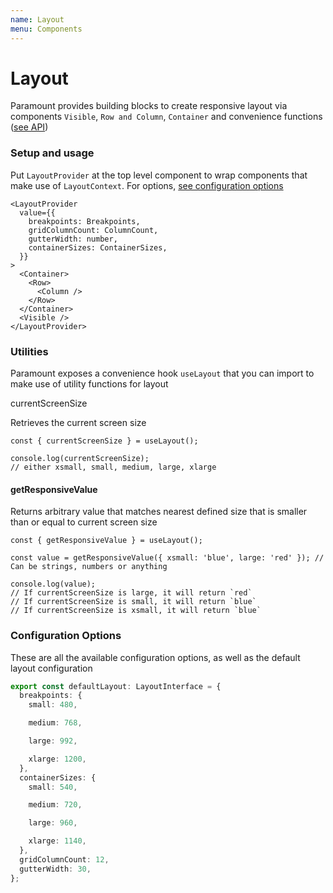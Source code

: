 ```yaml
---
name: Layout
menu: Components
---
```


# Layout

Paramount provides building blocks to create responsive layout via components `Visible`, `Row and Column`, `Container` and convenience functions ([see API](#api))

### Setup and usage

Put `LayoutProvider` at the top level component to wrap components that make use of `LayoutContext`. For options, [see configuration options](#options)

```tsx
<LayoutProvider
  value={{
    breakpoints: Breakpoints,
    gridColumnCount: ColumnCount,
    gutterWidth: number,
    containerSizes: ContainerSizes,
  }}
>
  <Container>
    <Row>
      <Column />
    </Row>
  </Container>
  <Visible />
</LayoutProvider>
```

### Utilities

Paramount exposes a convenience hook `useLayout` that you can import to make use of utility functions for layout

currentScreenSize

Retrieves the current screen size

```tsx
const { currentScreenSize } = useLayout();

console.log(currentScreenSize);
// either xsmall, small, medium, large, xlarge
```

#### getResponsiveValue

Returns arbitrary value that matches nearest defined size that is smaller than or equal to current screen size

```tsx
const { getResponsiveValue } = useLayout();

const value = getResponsiveValue({ xsmall: 'blue', large: 'red' }); // Can be strings, numbers or anything

console.log(value);
// If currentScreenSize is large, it will return `red`
// If currentScreenSize is small, it will return `blue`
// If currentScreenSize is xsmall, it will return `blue`
```

### Configuration Options

These are all the available configuration options, as well as the default layout configuration

```ts
export const defaultLayout: LayoutInterface = {
  breakpoints: {
    small: 480,

    medium: 768,

    large: 992,

    xlarge: 1200,
  },
  containerSizes: {
    small: 540,

    medium: 720,

    large: 960,

    xlarge: 1140,
  },
  gridColumnCount: 12,
  gutterWidth: 30,
};
```
